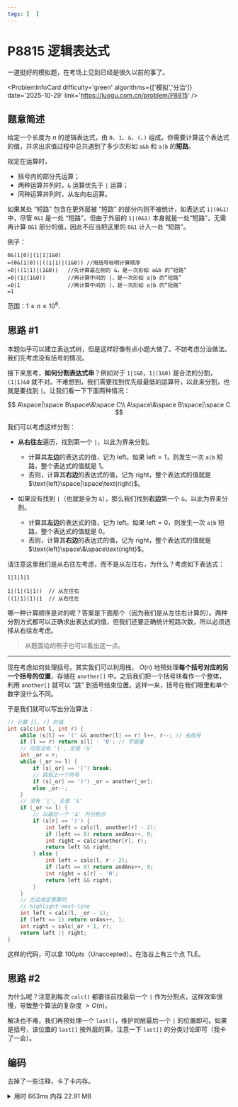 ```yaml
---
tags: [  ]
---
```



# P8815 逻辑表达式

一道挺好的模拟题，在考场上见到已经是很久以前的事了。


<ProblemInfoCard
  difficulty='green'
  algorithms={['模拟','分治']}
  date='2025-10-29'
  link='https://luogu.com.cn/problem/P8815'
/>

## 题意简述

给定一个长度为 $n$ 的逻辑表达式，由 `0`、`1`、`&`、`(`、`)` 组成。你需要计算这个表达式的值，并求出求值过程中总共遇到了多少次形如 `a&b` 和 `a|b` 的**短路**。

规定在运算时，
- 括号内的部分先运算；
- 两种运算并列时，`&` 运算优先于 `|` 运算；
- 同种运算并列时，从左向右运算。

如果某处 “短路” 包含在更外层被 “短路” 的部分内则不被统计，如表达式 `1|(0&1)` 中，尽管 `0&1` 是一处 “短路”，但由于外层的 `1|(0&1)` 本身就是一处“短路”，无需再计算 `0&1` 部分的值，因此不应当把这里的 `0&1` 计入一处 “短路”。

例子：
```
0&(1|0)|(1|1|1&0)
=(0&(1|0))|((1|1)|(1&0)) //用括号标明计算顺序
=0|((1|1)|(1&0))   //先计算最左侧的 &，是一次形如 a&b 的“短路”
=0|(1|(1&0))       //再计算中间的 |，是一次形如 a|b 的“短路”
=0|1               //再计算中间的 |，是一次形如 a|b 的“短路”
=1
```

范围：$1\le n\le10^6.$

## 思路 #1

本题似乎可以建立表达式树，但是这样好像有点小题大做了。不妨考虑分治做法。我们先考虑没有括号的情况。

接下来思考，**如何分割表达式串**？例如对于 `1|1&0`，`1|(1&0)` 是合法的分割，`(1|1)&0` 就不对。不难想到，我们需要找到优先级最低的运算符，以此来分割，也就是要找到 `|`。让我们看一下下面两种情况：

$$
A\space|\space B\space\&\space C\\
A\space\&\space B\space|\space C
$$

我们可以考虑这样分割：

- **从右往左**遍历，找到第一个 `|`，以此为界来分割。
  - 计算其**左边**的表达式的值，记为 $\text{left}$。如果 $\text{left}=1$，则发生一次 `a|b` 短路，整个表达式的值就是 $1$。
  - 否则，计算其**右边**的表达式的值，记为 $\text{right}$，整个表达式的值就是 $\text{left}\space|\space\text{right}$。

- 如果没有找到 `|`（也就是全为 `&`），那么我们找到**右边**第一个 `&`，以此为界来分割。
  - 计算其**左边**的表达式的值，记为 $\text{left}$。如果 $\text{left}=0$，则发生一次 `a|b` 短路，整个表达式的值就是 $0$。
  - 否则，计算其**右边**的表达式的值，记为 $\text{right}$，整个表达式的值就是 $\text{left}\space\&\space\text{right}$。

请注意这里我们是从右往左考虑，而不是从左往右，为什么？考虑如下表达式：

```
1|1|1|1

1|(1|(1|1))  // 从左往右
((1|1)|1)|1  // 从右往左
```

哪一种计算顺序是对的呢？答案是下面那个（因为我们是从左往右计算的）。两种分割方式都可以正确求出表达式的值，但我们还要正确统计短路次数，所以必须选择从右往左考虑。

> 从题面给的例子也可以看出这一点。

---

现在考虑如何处理括号。其实我们可以利用栈， $O(n)$ 地预处理**每个括号对应的另一个括号的位置**，存储在 `another[]` 中。之后我们把一个括号块看作一个整体，利用 `another[]` 就可以 “跳” 到括号结束位置。这样一来，括号在我们眼里和单个数字没什么不同。

于是我们就可以写出分治算法：

```cpp
// 计算 [l, r] 的值
int calc(int l, int r) {
    while (s[l] == '(' && another[l] == r) l++, r--; // 去括号
    if (l == r) return s[l] - '0'; // 字面量
    // 同层没有 '|', 全是 '&'
    int _or = r;
    while (_or >= l) {
        if (s[_or] == '|') break;
        // 跳到上一个符号
        if (s[_or] == ')') _or = another[_or];
        else _or--;
    }
    // 没有 '|', 全是 '&'
    if (_or <= l) {
        // 以最后一个 '&' 为分割点
        if (s[r] == ')') {
            int left = calc(l, another[r] - 2);
            if (left == 0) return andAns++, 0;
            int right = calc(another[r], r);
            return left && right;
        } else {
            int left = calc(l, r - 2);
            if (left == 0) return andAns++, 0;
            int right = s[r] - '0';
            return left && right;
        }
    }
    // 左边肯定要算的
    // highlight-next-line
    int left = calc(l, _or - 1);
    if (left == 1) return orAns++, 1;
    int right = calc(_or + 1, r);
    return left || right;
}
```

这样的代码，可以拿 $100pts$（Unaccepted）。在洛谷上有三个点 TLE。

## 思路 #2

为什么呢？注意到每次 `calc()` 都要往前找最后一个 `|` 作为分割点，这样效率很慢，导致整个算法的复杂度 $\gt O(n)$。

解决也不难，我们再预处理一个 `last[]`，维护同层最后一个 `|` 的位置即可。如果是括号，该位置的 `last[]` 按外层的算。注意一下 `last[]` 的分类讨论即可（我卡了一会）。

## 编码

去掉了一些注释，卡了卡内存。

<details>
<summary>用时 663ms 内存 22.91 MB</summary>
```cpp showLineNumbers
/*
* P8815 [CSP-J 2022] 逻辑表达式
*/
#include <bits/stdc++.h>
using namespace std;
const int MAXN = 1e6;
char s[MAXN + 1];
int another[MAXN]; // another[i] 表示 s[i] 对应的另一个括号的位置
int last[MAXN]; // last[i] 表示 s[i] 最后一个同层的 | 的位置
int stk[MAXN], tmp[MAXN], cnt; // 预处理的辅助变量

int andAns, orAns;
// 计算 [l, r] 的值
bool calc(int l, int r) {
    while (s[l] == '(' && another[l] == r) l++, r--;
    if (l == r) return s[l] - '0';
    // 同层没有 '|', 全是 '&'
    if (last[r] <= l) {
        // 以最后一个 '&' 为分割点
        if (s[r] == ')') {
            if (!calc(l, another[r] - 2)) return andAns++, false;
            return calc(another[r], r);
        } else {
            if (!calc(l, r - 2)) return andAns++, false;
            return s[r] - '0';
        }
    }
    // 有 '|'
    if (calc(l, last[r] - 1)) return orAns++, true;
    return calc(last[r] + 1, r);
}

int main() {
    scanf("%s", s);
    int n = strlen(s);
    for (int i = 0; i < n; i++) {
        // 预处理
        if (s[i] == '(') {
            stk[cnt] = i;
            last[i] = tmp[cnt];
            cnt++;
            tmp[cnt] = 0;
        } else if (s[i] == ')') {
            another[i] = stk[cnt - 1];
            another[stk[cnt - 1]] = i;
            cnt--;
            last[i] = tmp[cnt];
        } else if (s[i] == '|') {
            last[i] = tmp[cnt];
            tmp[cnt] = i;
        } else {
            last[i] = tmp[cnt];
        }
    }
    int ans = calc(0, n - 1);
    printf("%d\n%d %d", ans, andAns, orAns);
    return 0;
}
```
</details>